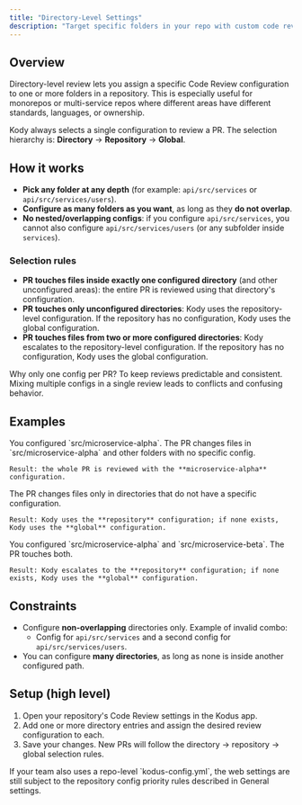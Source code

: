 ```yaml
---
title: "Directory-Level Settings"
description: "Target specific folders in your repo with custom code review settings. Ideal for monorepos."
---
```


## Overview

Directory-level review lets you assign a specific Code Review configuration to one or more folders in a repository. This is especially useful for monorepos or multi-service repos where different areas have different standards, languages, or ownership.

<Info>
  Kody always selects a single configuration to review a PR.
  The selection hierarchy is: <b>Directory</b> → <b>Repository</b> → <b>Global</b>.
</Info>

## How it works

- **Pick any folder at any depth** (for example: `api/src/services` or `api/src/services/users`).
- **Configure as many folders as you want**, as long as they **do not overlap**.
- **No nested/overlapping configs**: if you configure `api/src/services`, you cannot also configure `api/src/services/users` (or any subfolder inside `services`).

### Selection rules

- **PR touches files inside exactly one configured directory** (and other unconfigured areas): the entire PR is reviewed using that directory's configuration.
- **PR touches only unconfigured directories**: Kody uses the repository-level configuration. If the repository has no configuration, Kody uses the global configuration.
- **PR touches files from two or more configured directories**: Kody escalates to the repository-level configuration. If the repository has no configuration, Kody uses the global configuration.

<Note>
  Why only one config per PR? To keep reviews predictable and consistent. Mixing multiple configs in a single review leads to conflicts and confusing behavior.
</Note>

## Examples

<Tabs>
  <Tab title="Single configured directory + others unconfigured">
    You configured `src/microservice-alpha`. The PR changes files in
    `src/microservice-alpha` and other folders with no specific config.
    
    Result: the whole PR is reviewed with the **microservice-alpha** configuration.
  </Tab>
  <Tab title="No configured directories touched">
    The PR changes files only in directories that do not have a specific configuration.
    
    Result: Kody uses the **repository** configuration; if none exists, Kody uses the **global** configuration.
  </Tab>
  <Tab title="Two or more configured directories touched">
    You configured `src/microservice-alpha` and `src/microservice-beta`. The PR touches both.
    
    Result: Kody escalates to the **repository** configuration; if none exists, Kody uses the **global** configuration.
  </Tab>
</Tabs>

## Constraints

- Configure **non-overlapping** directories only. Example of invalid combo:
  - Config for `api/src/services` and a second config for `api/src/services/users`.
- You can configure **many directories**, as long as none is inside another configured path.

## Setup (high level)

1. Open your repository's Code Review settings in the Kodus app.
2. Add one or more directory entries and assign the desired review configuration to each.
3. Save your changes. New PRs will follow the directory → repository → global selection rules.

<Info>
  If your team also uses a repo-level `kodus-config.yml`, the web settings are still subject to the repository config priority rules described in General settings.
</Info>


